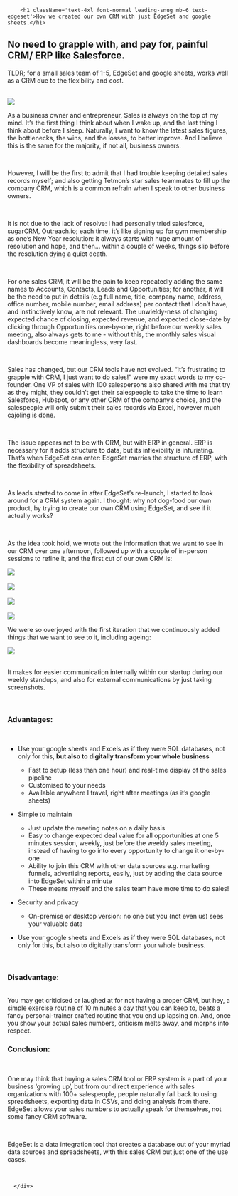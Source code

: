 
  <div className="max-w-3xl m-auto p-8">

        <h1 className='text-4xl font-normal leading-snug mb-6 text-edgeset'>How we created our own CRM with just EdgeSet and google sheets.</h1>

  <h2 className='mb-2 flex pl-4 text-2xl md:pl-0 md:text-3xl lg:mb-6 lg:text-3xl text-gray-500 lg:leading-10'> No need to grapple with, and pay for, painful CRM/ ERP like Salesforce.</h2>

 TLDR; for a small sales team of 1-5, EdgeSet and google sheets, works well as a CRM due to the flexibility and cost.

  <br />

<div className="flex justify-center p-8">
  <Image src="/casestudies/crm/legos.png"/>
</div>

As a business owner and entrepreneur, Sales is always on the top of my mind. It’s the first thing I think about when I wake up, and the last thing I think about before I sleep.  Naturally, I want to know the latest sales figures, the bottlenecks, the wins, and the losses, to better improve. And I believe this is the same for the majority, if not all, business owners. 

  <br />

However, I will be the first to admit that I had trouble keeping detailed sales records myself; and also getting Tetmon’s star sales teammates to fill up the company CRM, which is a common refrain when I speak to other business owners. 

  <br />

It is not due to the lack of resolve: I had personally tried salesforce, sugarCRM, Outreach.io; each time, it’s like signing up for gym membership as one’s New Year resolution: it always starts with huge amount of resolution and hope, and then… within a couple of weeks, things slip before the resolution dying a quiet death. 

  <br />

For one sales CRM, it will be the pain to keep repeatedly adding the same names to Accounts, Contacts, Leads and Opportunities; for another, it will be the need to put in details (e.g full name, title, company name, address, office number, mobile number, email address) per contact that I don’t have, and instinctively know, are not relevant. The unwieldy-ness of changing expected chance of closing, expected revenue, and expected close-date by clicking through Opportunities one-by-one, right before our weekly sales meeting, also always gets to me - without this, the monthly sales visual dashboards become meaningless, very fast.  

  <br />

Sales has changed, but our CRM tools have not evolved.  “It’s frustrating to grapple with CRM, I just want to do sales!” were my exact words to my co-founder. One VP of sales with 100 salespersons also shared with me that try as they might, they couldn’t get their salespeople to take the time to learn Salesforce, Hubspot, or any other CRM of the company’s choice, and the salespeople will only submit their sales records via Excel, however much cajoling is done.

   <br />

The issue appears not to be with CRM, but with ERP in general.  ERP is necessary for it adds structure to data, but its inflexibility is infuriating.  That’s when EdgeSet can enter: EdgeSet marries the structure of ERP, with the flexibility of spreadsheets. 

  <br />

As leads started to come in after EdgeSet’s re-launch, I started to look around for a CRM system again. I thought: why not dog-food our own product, by trying to create our own CRM using EdgeSet, and see if it actually works? 

  <br />

As the idea took hold, we wrote out the information that we want to see in our CRM over one afternoon, followed up with a couple of in-person sessions to refine it, and the first cut of our own CRM is:


<div className="flex justify-center p-8">
  <Image src="/casestudies/crm/dash.png"/>
</div>

  <br />


<div className="flex justify-center p-8">
  <Image src="/casestudies/crm/sheet-0.png"/>
</div>

<br/>


<div className="flex justify-center p-8">
  <Image src="/casestudies/crm/sheet-1.png"/>
</div>

<br/>

<div className="flex justify-center p-8">
  <Image src="/casestudies/crm/sheet-2.png"/>
</div>

We were so overjoyed with the first iteration that we continuously added things that we want to see to it, including ageing:

<div className="flex justify-center p-8">
  <Image src="/casestudies/crm/charts.png"/>
</div>

<br />

It makes for easier communication internally within our startup during our weekly standups, and also for external communications by just taking screenshots.

<br />

### Advantages:
<br />

- Use your google sheets and Excels as if they were SQL databases, not only for this, **but also to digitally transform your whole business** 

  <ul className="pl-6 list-disc mb-4 pt-2">
    <li>Fast to setup (less than one hour) and real-time display of the sales pipeline</li>
    <li>Customised to your needs</li>
    <li>Available anywhere I travel, right after meetings (as it’s google sheets)</li>
  </ul>

- Simple to maintain

  <ul className="pl-6 list-disc mb-4 pt-2">
    <li>Just update the meeting notes on a daily basis</li>
    <li>
      Easy to change expected deal value for all opportunities at one 5 minutes session, weekly, just before the weekly sales meeting, instead of having to go into every opportunity to change it one-by-one
    </li>
    <li>Ability to join this CRM with other data sources e.g. marketing funnels, advertising reports, easily, just by adding the data source into EdgeSet within a minute </li>
    <li>These means myself and the sales team have more time to do sales! </li>
  </ul>

- Security and privacy

  <ul className="pt-2">
    <li>On-premise or desktop version: no one but you (not even us) sees your valuable data</li>
  </ul>


<ul>
  <li>
    Use your google sheets and Excels as if they were SQL databases, not only for this, but also to digitally transform your whole business.
  </li>
</ul>

<br/>

### Disadvantage:
<br />
You may get criticised or laughed at  for not having a proper CRM, but hey, a simple exercise routine of 10 minutes a day that you can keep to, beats a fancy personal-trainer crafted routine that you end up lapsing on. And, once you show your actual sales numbers, criticism melts away, and morphs into respect. 

<br/>

### Conclusion:
<br />

One may think that buying a sales CRM tool or ERP system is a part of your business ‘growing up’, but from our direct experience with sales organizations with 100+ salespeople, people naturally fall back to using spreadsheets, exporting data in CSVs, and doing analysis from there. EdgeSet allows your sales numbers to actually speak for themselves, not some fancy CRM software. 

<br/>

EdgeSet is a data integration tool that creates a database out of your myriad data sources and spreadsheets, with this sales CRM but just one of the use cases. 

  <Discover inline={true} />

  <br />

      </div>